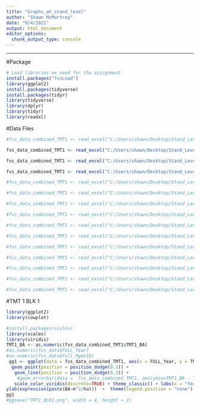 ---
title: "Graphs_at_stand_level"
author: "Shawn McMurtrey"
date: "9/4/2021"
output: html_document
editor_options: 
  chunk_output_type: console
---

---
#Package
```{r include=FALSE}
# Load libraries we need for the assignment
install.packages("fvsLoad")
library(ggplot2)
install.packages(tidyverse)
install.packages(tidyr)
library(tidyverse)
library(dplyr)
library(tidyr)
library(readxl)

```



#Data Files
```{r}
#fvs_data_combined_TMT1 <- read_excel("C:/Users/shawn/Desktop/Stand_Level_Graphs/TMT1_BLK1.xlsx")

fvs_data_combined_TMT1 <- read_excel("C:/Users/shawn/Desktop/Stand_Level_Graphs/TMT1_BLK2.xlsx")

fvs_data_combined_TMT1 <- read_excel("C:/Users/shawn/Desktop/Stand_Level_Graphs/TMT1_BLK3.xlsx")

fvs_data_combined_TMT1 <- read_excel("C:/Users/shawn/Desktop/Stand_Level_Graphs/TMT1_BLK4.xlsx")

#fvs_data_combined_TMT1 <- read_excel("C:/Users/shawn/Desktop/Stand_Level_Graphs/TMT1_BLK5.xlsx")

#fvs_data_combined_TMT1 <- read_excel("C:/Users/shawn/Desktop/Stand_Level_Graphs/TMT2/TMT2_BLK1.xlsx")

#fvs_data_combined_TMT1 <- read_excel("C:/Users/shawn/Desktop/Stand_Level_Graphs/TMT2/TMT2_BLK2.xlsx")

#fvs_data_combined_TMT1 <- read_excel("C:/Users/shawn/Desktop/Stand_Level_Graphs/TMT2/TMT2_BLK3.xlsx")

#fvs_data_combined_TMT1 <- read_excel("C:/Users/shawn/Desktop/Stand_Level_Graphs/TMT2/TMT2_BLK4.xlsx")

#fvs_data_combined_TMT1 <- read_excel("C:/Users/shawn/Desktop/Stand_Level_Graphs/TMT2/TMT2_BLK5.xlsx")

#fvs_data_combined_TMT1 <- read_excel("C:/Users/shawn/Desktop/Stand_Level_Graphs/TMT3/TMT3_BLK1.xlsx")

#fvs_data_combined_TMT1 <- read_excel("C:/Users/shawn/Desktop/Stand_Level_Graphs/TMT3/TMT3_BLK2.xlsx")

#fvs_data_combined_TMT1 <- read_excel("C:/Users/shawn/Desktop/Stand_Level_Graphs/TMT3/TMT3_BLK3.xlsx")

#fvs_data_combined_TMT1 <- read_excel("C:/Users/shawn/Desktop/Stand_Level_Graphs/TMT3/TMT3_BLK4.xlsx")

#fvs_data_combined_TMT1 <- read_excel("C:/Users/shawn/Desktop/Stand_Level_Graphs/TMT3/TMT3_BLK5.xlsx")
```










#TMT 1 BLK 1
```{r}


library(ggplot2)
library(cowplot)

#install.packages(scales)
library(scales)
library(viridis)
TMT1_BA <- as.numeric(fvs_data_combined_TMT1$TMT1_BA)
#as.numeric(fvs_data$FULL_Year)
#as.numeric(fvs_data$Full_MgmtID)
 gg1 <- ggplot(data = fvs_data_combined_TMT1, aes(x = FULL_Year, y = TMT1_BA, color = GRAPH, group = GRAPH), position = position_dodge(0.3)) +  
  geom_point(position = position_dodge(0.3)) +    
   geom_line(position = position_dodge(0.3)) + 
    #geom_errorbar(data =  fvs_data_combined_TMT1, aes(ymin=TMT1_BA - TMT1_SE,  ymax=TMT1_BA + TMT1_SE), width=.2, position=position_dodge(0.2)) + 
   scale_color_viridis(discrete=TRUE) + theme_classic() + labs(x = "Year") +  
ylab(expression(paste(BA~m^2/ha)))  +  theme(legend.position = "none")
gg1
#ggsave("TMT1_BLK1.png", width = 4, height = 2)

```



